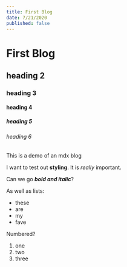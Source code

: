 ```yaml
---
title: First Blog
date: 7/21/2020
published: false
---
```


# First Blog

## heading 2
### heading 3
#### heading 4
##### heading 5
###### heading 6

This is a demo of an mdx blog

I want to test out **styling**. It is _really_ important.

Can we go _**bold and italic**_?

As well as lists:
- these
- are
- my
- fave

Numbered?
1. one
2. two
3. three
